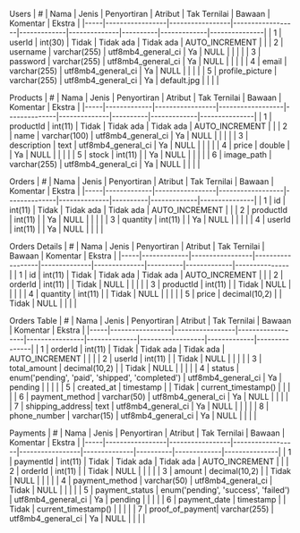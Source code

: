 Users
| #   | Nama            | Jenis           | Penyortiran      | Atribut     | Tak Ternilai | Bawaan   | Komentar    | Ekstra        |
|-----|-----------------|-----------------|------------------|-------------|--------------|----------|-------------|---------------|
| 1   | userId          | int(30)         | Tidak            | Tidak ada   | Tidak ada    | AUTO_INCREMENT |               |
| 2   | username        | varchar(255)    | utf8mb4_general_ci | Ya        | NULL         |           |             |               |
| 3   | password        | varchar(255)    | utf8mb4_general_ci | Ya        | NULL         |           |             |               |
| 4   | email           | varchar(255)    | utf8mb4_general_ci | Ya        | NULL         |           |             |               |
| 5   | profile_picture | varchar(255)    | utf8mb4_general_ci | Ya        | default.jpg  |           |             |               |

Products
| #   | Nama        | Jenis           | Penyortiran      | Atribut      | Tak Ternilai | Bawaan   | Komentar    | Ekstra        |
|-----|-------------|-----------------|------------------|--------------|--------------|----------|-------------|---------------|
| 1   | productId   | int(11)         | Tidak            | Tidak ada    | Tidak ada    | AUTO_INCREMENT |               |
| 2   | name        | varchar(100)    | utf8mb4_general_ci | Ya        | NULL         |           |             |               |
| 3   | description | text            | utf8mb4_general_ci | Ya        | NULL         |           |             |               |
| 4   | price       | double          |                  | Ya          | NULL         |           |             |               |
| 5   | stock       | int(11)         |                  | Ya          | NULL         |           |             |               |
| 6   | image_path  | varchar(255)    | utf8mb4_general_ci | Ya        | NULL         |           |             |               |

Orders
| #   | Nama        | Jenis           | Penyortiran      | Atribut      | Tak Ternilai | Bawaan   | Komentar    | Ekstra        |
|-----|-------------|-----------------|------------------|--------------|--------------|----------|-------------|---------------|
| 1   | id          | int(11)         | Tidak            | Tidak ada    | Tidak ada    | AUTO_INCREMENT |               |
| 2   | productId   | int(11)         |                  | Ya           | NULL         |           |             |               |
| 3   | quantity    | int(11)         |                  | Ya           | NULL         |           |             |               |
| 4   | userId      | int(11)         |                  | Ya           | NULL         |           |             |               |

Orders Details
| #   | Nama        | Jenis           | Penyortiran      | Atribut      | Tak Ternilai | Bawaan   | Komentar    | Ekstra        |
|-----|-------------|-----------------|------------------|--------------|--------------|----------|-------------|---------------|
| 1   | id          | int(11)         | Tidak            | Tidak ada    | Tidak ada    | AUTO_INCREMENT |               |
| 2   | orderId     | int(11)         |                  | Tidak        | NULL         |           |             |               |
| 3   | productId   | int(11)         |                  | Tidak        | NULL         |           |             |               |
| 4   | quantity    | int(11)         |                  | Tidak        | NULL         |           |             |               |
| 5   | price       | decimal(10,2)   |                  | Tidak        | NULL         |           |             |               |

Orders Table
| #   | Nama            | Jenis           | Penyortiran      | Atribut        | Tak Ternilai | Bawaan           | Komentar    | Ekstra        |
|-----|-----------------|-----------------|------------------|----------------|--------------|------------------|-------------|---------------|
| 1   | orderId         | int(11)         | Tidak            | Tidak ada      | Tidak ada    | AUTO_INCREMENT   |             |               |
| 2   | userId          | int(11)         |                  | Tidak          | NULL         |                  |             |               |
| 3   | total_amount    | decimal(10,2)   |                  | Tidak          | NULL         |                  |             |               |
| 4   | status          | enum('pending', 'paid', 'shipped', 'completed') | utf8mb4_general_ci | Ya | pending |            |             |               |
| 5   | created_at      | timestamp       |                  | Tidak          | current_timestamp() |           |             |               |
| 6   | payment_method  | varchar(50)     | utf8mb4_general_ci | Ya        | NULL         |                  |             |               |
| 7   | shipping_address| text            | utf8mb4_general_ci | Ya        | NULL         |                  |             |               |
| 8   | phone_number    | varchar(15)     | utf8mb4_general_ci | Ya        | NULL         |                  |             |               |

Payments
| #   | Nama            | Jenis           | Penyortiran      | Atribut         | Tak Ternilai | Bawaan   | Komentar    | Ekstra        |
|-----|-----------------|-----------------|------------------|-----------------|--------------|----------|-------------|---------------|
| 1   | paymentId       | int(11)         | Tidak            | Tidak ada       | Tidak ada    | AUTO_INCREMENT |               |
| 2   | orderId         | int(11)         |                  | Tidak           | NULL         |           |             |               |
| 3   | amount          | decimal(10,2)   |                  | Tidak           | NULL         |           |             |               |
| 4   | payment_method  | varchar(50)     | utf8mb4_general_ci | Tidak        | NULL         |           |             |               |
| 5   | payment_status  | enum('pending', 'success', 'failed') | utf8mb4_general_ci | Ya    | pending    |           |             |               |
| 6   | payment_date    | timestamp       |                  | Tidak           | current_timestamp() |           |             |               |
| 7   | proof_of_payment| varchar(255)    | utf8mb4_general_ci | Ya        | NULL         |           |             |               |
